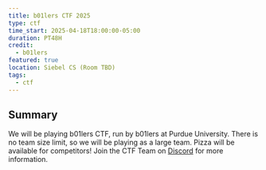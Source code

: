 ```yaml
---
title: b01lers CTF 2025
type: ctf
time_start: 2025-04-18T18:00:00-05:00
duration: PT48H
credit:
  - b01lers
featured: true
location: Siebel CS (Room TBD)
tags:
  - ctf
---
```

## Summary
We will be playing b01lers CTF, run by b01lers at Purdue University. There is no team size limit, so we will be playing as a large team. Pizza will be available for competitors! Join the CTF Team on [Discord](https://sigpwny.com/discord) for more information.
